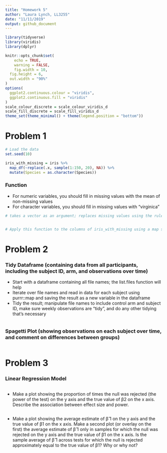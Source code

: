 ```yaml
---
title: "Homework 5"
author: "Laura Lynch, LL3255"
date: "11/11/2019"
output: github_document
---
```


```r

library(tidyverse)
library(viridis)
library(dplyr)

knitr::opts_chunk$set(
	echo = TRUE,
	warning = FALSE,
	fig.width = 10, 
  fig.height = 6,
  out.width = "90%"
)
options(
  ggplot2.continuous.colour = "viridis",
  ggplot2.continuous.fill = "viridis"
)
scale_colour_discrete = scale_colour_viridis_d
scale_fill_discrete = scale_fill_viridis_d
theme_set(theme_minimal() + theme(legend.position = "bottom"))
```

# Problem 1
```r
# Load the data
set.seed(10)

iris_with_missing = iris %>% 
  map_df(~replace(.x, sample(1:150, 20), NA)) %>%
  mutate(Species = as.character(Species))
```

### Function

* For numeric variables, you should fill in missing values with the mean of non-missing values
* For character variables, you should fill in missing values with "virginica"
```r
# takes a vector as an argument; replaces missing values using the rules defined above; and returns the resulting vector


# Apply this function to the columns of iris_with_missing using a map statement

```


# Problem 2

### Tidy Dataframe (containing data from all participants, including the subject ID, arm, and observations over time)

* Start with a dataframe containing all file names; the list.files function will help
* Iterate over file names and read in data for each subject using purrr::map and saving the result as a new variable in the dataframe
* Tidy the result; manipulate file names to include control arm and subject ID, make sure weekly observations are “tidy”, and do any other tidying that’s necessary
```r

```

### Spagetti Plot (showing observations on each subject over time, and comment on differences between groups)

```r

```


# Problem 3

### Linear Regression Model

```r

```

* Make a plot showing the proportion of times the null was rejected (the power of the test) on the y axis and the true value of β2 on the x axis. Describe the association between effect size and power.
```r

```

* Make a plot showing the average estimate of β̂ 1 on the y axis and the true value of β1 on the x axis. Make a second plot (or overlay on the first) the average estimate of β̂ 1 only in samples for which the null was rejected on the y axis and the true value of β1 on the x axis. Is the sample average of β̂ 1 across tests for which the null is rejected approximately equal to the true value of β1? Why or why not?
```r

```

